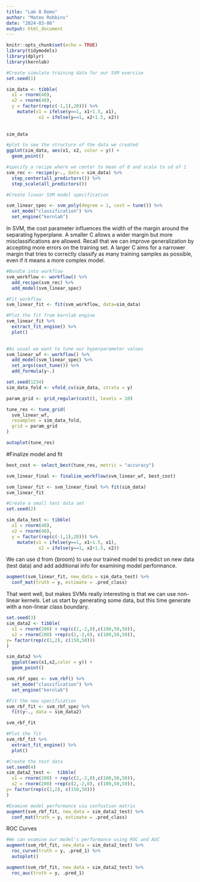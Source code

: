 ```yaml
---
title: "Lab 8 Demo"
author: "Mateo Robbins"
date: "2024-03-06"
output: html_document
---
```


```r
knitr::opts_chunk$set(echo = TRUE)
library(tidymodels)
library(dplyr)
library(kernlab)
```


```r
#Create simulate training data for our SVM exercise
set.seed(1)

sim_data <- tibble(
  x1 = rnorm(40),
  x2 = rnorm(40),
  y = factor(rep(c(-1,1),20))) %>%
    mutate(x1 = ifelse(y==1, x1+1.5, x1),
            x2 = ifelse(y==1, x2+1.5, x2))
    
  
sim_data
```

```r
#plot to see the structure of the data we created
ggplot(sim_data, aes(x1, x2, color = y)) +
  geom_point()
```

```r
#specify a recipe where we center to mean of 0 and scale to sd of 1
svm_rec <- recipe(y~., data = sim_data) %>%
  step_center(all_predictors()) %>%
  step_scale(all_predictors())
```

```r
#Create linear SVM model specification

svm_linear_spec <- svm_poly(degree = 1, cost = tune()) %>%
  set_mode("classification") %>%
  set_engine("kernlab")
```

In SVM, the cost parameter influences the width of the margin around the separating hyperplane. A smaller C allows a wider margin but more misclassifications are allowed. Recall that we can improve  generalization by accepting more errors on the training set. A larger C aims for a narrower margin that tries to correctly classify as many training samples as possible, even if it means a more complex model.

```r
#Bundle into workflow
svm_workflow <- workflow() %>%
  add_recipe(svm_rec) %>%
  add_model(svm_linear_spec)
```

```r
#Fit workflow
svm_linear_fit <- fit(svm_workflow, data=sim_data)
```

```r
#Plot the fit from kernlab engine
svm_linear_fit %>%
  extract_fit_engine() %>%
  plot()
  
```


```r
#As usual we want to tune our hyperparameter values
svm_linear_wf <- workflow() %>%
  add_model(svm_linear_spec) %>%
  set_args(cost_tune()) %>%
  add_formula(y~.)

set.seed(1234)
sim_data_fold <- vfold_cv(sim_data, strata = y)

param_grid <- grid_regular(cost(), levels = 10)

tune_res <- tune_grid(
  svm_linear_wf,
  resamples = sim_data_fold,
  grid = param_grid
)

autoplot(tune_res)
```

#Finalize model and fit
```r
best_cost <- select_best(tune_res, metric = "accuracy")

svm_linear_final <- finalize_workflow(svm_linear_wf, best_cost)

svm_linear_fit <- svm_linear_final %>% fit(sim_data)
svm_linear_fit
```


```r
#Create a small test data set
set.seed(2)

sim_data_test <- tibble(
  x1 = rnorm(40),
  x2 = rnorm(40),
  y = factor(rep(c(-1,1),20))) %>%
    mutate(x1 = ifelse(y==1, x1+1.5, x1),
            x2 = ifelse(y==1, x2+1.5, x2))


```

We can use d from {broom} to use our trained model to predict on new data (test data) and add additional info for examining model performance. 

```r
augment(svm_linear_fit, new_data = sim_data_test) %>%
  conf_mat(truth = y, estimate = .pred_class)
```

That went well, but makes SVMs really interesting is that we can use non-linear kernels. Let us start by generating some data, but this time generate with a non-linear class boundary.

```r
set.seed(3)
sim_data2 <- tibble(
  x1 = rnorm(200) + rep(c(2,-2,0),c(100,50,50)),
  x2 = rnorm(200) +rep(c(2,-2,0), c(100,50,50)),
y= factor(rep(c(1,2), c(150,50)))
)

sim_data2 %>%
  ggplot(aes(x1,x2,color = y)) +
  geom_point()
```

```r
svm_rbf_spec <- svm_rbf() %>%
  set_mode("classification") %>%
  set_engine("kernlab")
```


```r
#Fit the new specification
svm_rbf_fit <- svm_rbf_spec %>%
  fit(y~., data = sim_data2)

svm_rbf_fit
```

```r
#Plot the fit
svm_rbf_fit %>%
  extract_fit_engine() %>%
  plot()
```

```r
#Create the test data
set.seed(4)
sim_data2_test <-  tibble(
  x1 = rnorm(200) + rep(c(2,-2,0),c(100,50,50)),
  x2 = rnorm(200) +rep(c(2,-2,0), c(100,50,50)),
y= factor(rep(c(1,2), c(150,50)))
)
```

```r
#Examine model performance via confustion matrix
augment(svm_rbf_fit, new_data = sim_data2_test) %>%
  conf_mat(truth = y, estimate = .pred_class)
```

ROC Curves

```r
#We can examine our model's performance using ROC and AUC
augment(svm_rbf_fit, new_data = sim_data2_test) %>%
  roc_curve(truth = y, .pred_1) %>%
  autoplot()

augment(svm_rbf_fit, new_data = sim_data2_test) %>%
  roc_auc(truth = y, .pred_1)
```
